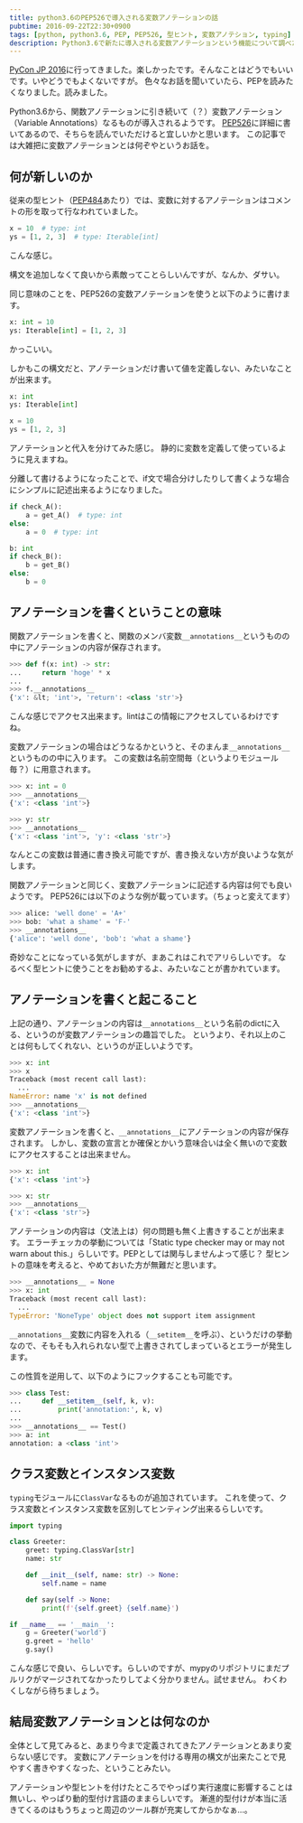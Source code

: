 ```yaml
---
title: python3.6のPEP526で導入される変数アノテーションの話
pubtime: 2016-09-22T22:30+0900
tags: [python, python3.6, PEP, PEP526, 型ヒント, 変数アノテション, typing]
description: Python3.6で新たに導入される変数アノテーションという機能について調べた記録です。構文や挙動、定義上の意味などについて記載しています。
---
```


[PyCon JP 2016](https://pycon.jp/2016/)に行ってきました。楽しかったです。そんなことはどうでもいいです。いやどうでもよくないですが。
色々なお話を聞いていたら、PEPを読みたくなりました。読みました。

Python3.6から、関数アノテーションに引き続いて（？）変数アノテーション（Variable Annotations）なるものが導入されるようです。
[PEP526](https://www.python.org/dev/peps/pep-0526/)に詳細に書いてあるので、そちらを読んでいただけると宜しいかと思います。
この記事では大雑把に変数アノテーションとは何ぞやというお話を。

## 何が新しいのか
従来の型ヒント（[PEP484](https://www.python.org/dev/peps/pep-0484)あたり）では、変数に対するアノテーションはコメントの形を取って行なわれていました。
``` python
x = 10  # type: int
ys = [1, 2, 3]  # type: Iterable[int]
```
こんな感じ。

構文を追加しなくて良いから素敵ってことらしいんですが、なんか、ダサい。

同じ意味のことを、PEP526の変数アノテーションを使うと以下のように書けます。
``` python
x: int = 10
ys: Iterable[int] = [1, 2, 3]
```
かっこいい。

しかもこの構文だと、アノテーションだけ書いて値を定義しない、みたいなことが出来ます。
``` python
x: int
ys: Iterable[int]

x = 10
ys = [1, 2, 3]
```
アノテーションと代入を分けてみた感じ。
静的に変数を定義して使っているように見えますね。

分離して書けるようになったことで、if文で場合分けしたりして書くような場合にシンプルに記述出来るようになりました。
``` python
if check_A():
    a = get_A()  # type: int
else:
    a = 0  # type: int

b: int
if check_B():
    b = get_B()
else:
    b = 0
```

## アノテーションを書くということの意味
関数アノテーションを書くと、関数のメンバ変数`__annotations__`というものの中にアノテーションの内容が保存されます。
``` python
>>> def f(x: int) -> str:
...     return 'hoge' * x
...
>>> f.__annotations__
{'x': &lt; 'int'>, 'return': <class 'str'>}
```
こんな感じでアクセス出来ます。lintはこの情報にアクセスしているわけですね。

変数アノテーションの場合はどうなるかというと、そのまんま`__annotations__`というものの中に入ります。
この変数は名前空間毎（というよりモジュール毎？）に用意されます。
``` python
>>> x: int = 0
>>> __annotations__
{'x': <class 'int'>}

>>> y: str
>>> __annotations__
{'x': <class 'int'>, 'y': <class 'str'>}
```
なんとこの変数は普通に書き換え可能ですが、書き換えない方が良いような気がします。

関数アノテーションと同じく、変数アノテーションに記述する内容は何でも良いようです。
PEP526には以下のような例が載っています。（ちょっと変えてます）
``` python
>>> alice: 'well done' = 'A+'
>>> bob: 'what a shame' = 'F-'
>>> __annotations__
{'alice': 'well done', 'bob': 'what a shame'}
```
奇妙なことになっている気がしますが、まあこれはこれでアリらしいです。
なるべく型ヒントに使うことをお勧めするよ、みたいなことが書かれています。

## アノテーションを書くと起こること
上記の通り、アノテーションの内容は`__annotations__`という名前のdictに入る、というのが変数アノテーションの趣旨でした。
というより、それ以上のことは何もしてくれない、というのが正しいようです。

``` python
>>> x: int
>>> x
Traceback (most recent call last):
  ...
NameError: name 'x' is not defined
>>> __annotations__
{'x': <class 'int'>}

```
変数アノテーションを書くと、`__annotations__`にアノテーションの内容が保存されます。
しかし、変数の宣言とか確保とかいう意味合いは全く無いので変数にアクセスすることは出来ません。

``` python
>>> x: int
{'x': <class 'int'>}

>>> x: str
>>> __annotations__
{'x': <class 'str'>}
```
アノテーションの内容は（文法上は）何の問題も無く上書きすることが出来ます。
エラーチェッカの挙動については「Static type checker may or may not warn about this.」らしいです。PEPとしては関与しませんよって感じ？
型ヒントの意味を考えると、やめておいた方が無難だと思います。

``` python
>>> __annotations__ = None
>>> x: int
Traceback (most recent call last):
  ...
TypeError: 'NoneType' object does not support item assignment
```
`__annotations__`変数に内容を入れる（`__setitem__`を呼ぶ）、というだけの挙動なので、そもそも入れられない型で上書きされてしまっているとエラーが発生します。

この性質を逆用して、以下のようにフックすることも可能です。
``` python
>>> class Test:
...     def __setitem__(self, k, v):
...         print('annotation:', k, v)
...
>>> __annotations__ == Test()
>>> a: int
annotation: a <class 'int'>
```

## クラス変数とインスタンス変数
`typing`モジュールに`ClassVar`なるものが追加されています。
これを使って、クラス変数とインスタンス変数を区別してヒンティング出来るらしいです。

``` python
import typing

class Greeter:
    greet: typing.ClassVar[str]
    name: str

    def __init__(self, name: str) -> None:
        self.name = name

    def say(self -> None:
        print(f'{self.greet} {self.name}')

if __name__ == '__main__':
    g = Greeter('world')
    g.greet = 'hello'
    g.say()
```
こんな感じで良い、らしいです。らしいのですが、mypyのリポジトリにまだプルリクがマージされてなかったりしてよく分かりません。試せません。
わくわくしながら待ちましょう。

## 結局変数アノテーションとは何なのか
全体として見てみると、あまり今まで定義されてきたアノテーションとあまり変らない感じです。
変数にアノテーションを付ける専用の構文が出来たことで見やすく書きやすくなった、ということみたい。

アノテーションや型ヒントを付けたところでやっぱり実行速度に影響することは無いし、やっぱり動的型付け言語のままらしいです。
漸進的型付けが本当に活きてくるのはもうちょっと周辺のツール群が充実してからかなぁ…。
